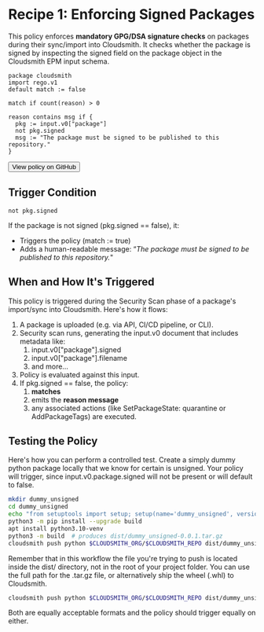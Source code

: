 
# Recipe 1: Enforcing Signed Packages

This policy enforces **mandatory GPG/DSA signature checks** on packages during their sync/import into Cloudsmith. It checks whether the package is signed by inspecting the signed field on the package object in the Cloudsmith EPM input schema.

```rego
package cloudsmith
import rego.v1
default match := false

match if count(reason) > 0

reason contains msg if {
  pkg := input.v0["package"]
  not pkg.signed
  msg := "The package must be signed to be published to this repository."
}
```

<Button href="https://github.com/cloudsmith-io/rego-recipes/blob/main/recipe-1/policy.rego" withArrow>
   <Icon title="View" name="github"/>
   View policy on GitHub
</Button>

## Trigger Condition

```rego
not pkg.signed
```

If the package is not signed (pkg.signed == false), it:

- Triggers the policy (match := true)  
- Adds a human-readable message: “*The package must be signed to be published to this repository.*"

## When and How It's Triggered

This policy is triggered during the Security Scan phase of a package's import/sync into Cloudsmith. Here's how it flows:

1. A package is uploaded (e.g. via API, CI/CD pipeline, or CLI).  
2. Security scan runs, generating the input.v0 document that includes metadata like:  
   1. input.v0["package"].signed  
   2. input.v0["package"].filename  
   3. and more…  
3. Policy is evaluated against this input.  
4. If pkg.signed == false, the policy:  
   1. **matches**  
   2. emits the **reason message**  
   3. any associated actions (like SetPackageState: quarantine or AddPackageTags) are executed.

## Testing the Policy

Here's how you can perform a controlled test. Create a simply dummy python package locally that we know for certain is unsigned. Your policy will trigger, since input.v0.package.signed will not be present or will default to false.

```bash
mkdir dummy_unsigned  
cd dummy_unsigned  
echo "from setuptools import setup; setup(name='dummy_unsigned', version='0.0.1')" > setup.py  
python3 -m pip install --upgrade build  
apt install python3.10-venv  
python3 -m build  # produces dist/dummy_unsigned-0.0.1.tar.gz  
cloudsmith push python $CLOUDSMITH_ORG/$CLOUDSMITH_REPO dist/dummy_unsigned-0.0.1.tar.gz -k "$CLOUDSMITH_API_KEY"
```

<Note variant="note" headline="Note">
Remember that in this workflow the file you're trying to push is located inside the dist/ directory, not in the root of your project folder. You can use the full path for the .tar.gz file, or alternatively ship the wheel (.whl) to Cloudsmith.

```bash
cloudsmith push python $CLOUDSMITH_ORG/$CLOUDSMITH_REPO dist/dummy_unsigned-0.0.1-py3-none-any.whl -k "$CLOUDSMITH_API_KEY"
```
Both are equally acceptable formats and the policy should trigger equally on either.
</Note>